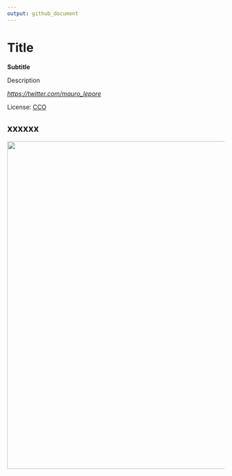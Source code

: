 ```yaml
---
output: github_document
---
```


# Title

__Subtitle__

Description

_<https://twitter.com/mauro_lepore>_

License: [CCO](https://creativecommons.org/choose/zero/?lang=es)

## xxxxxx

<img src="xxxxx" width=760>

